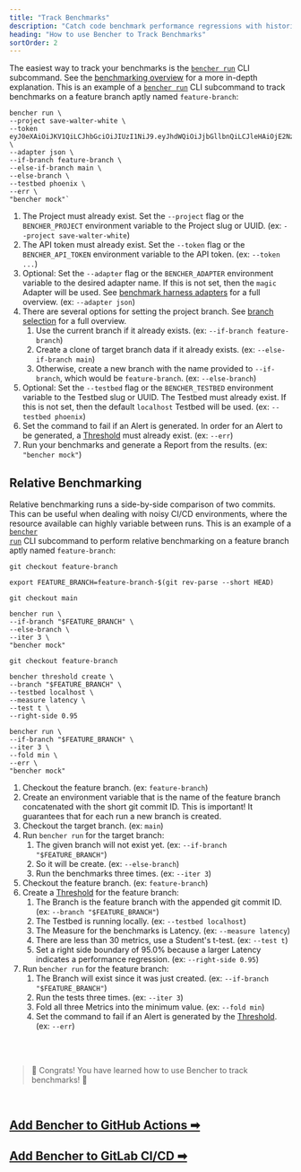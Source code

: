 ```yaml
---
title: "Track Benchmarks"
description: "Catch code benchmark performance regressions with historical continuous benchmarking or relative continuous benchmarking"
heading: "How to use Bencher to Track Benchmarks"
sortOrder: 2
---
```


The easiest way to track your benchmarks is the <code><a href="/docs/explanation/bencher-run/">bencher run</a></code> CLI subcommand.
See the [benchmarking overview](/docs/explanation/benchmarking/) for a more in-depth explanation.
This is an example of a <code><a href="/docs/explanation/bencher-run/">bencher run</a></code> CLI subcommand to track benchmarks on a feature branch aptly named `feature-branch`:

```
bencher run \
--project save-walter-white \
--token eyJ0eXAiOiJKV1QiLCJhbGciOiJIUzI1NiJ9.eyJhdWQiOiJjbGllbnQiLCJleHAiOjE2NzQwNjA3NTAsImlhdCI6MTY3MTQ2ODc1MCwiaXNzIjoiYmVuY2hlci5kZXYiLCJzdWIiOiJzYXVsQGJldHRlcmNhbGxzYXVsLmNvbSIsIm9yZyI6bnVsbH0.CABcvWlPobAHs7wsdR6wX5p0R2jaCd7RmpsnMp5pwEc \
--adapter json \
--if-branch feature-branch \
--else-if-branch main \
--else-branch \
--testbed phoenix \
--err \
"bencher mock"`
```

1. The Project must already exist. Set the `--project` flag or the `BENCHER_PROJECT` environment variable to the Project slug or UUID. (ex: `--project save-walter-white`)
1. The API token must already exist. Set the `--token` flag or the `BENCHER_API_TOKEN` environment variable to the API token. (ex: `--token ...`)
1. Optional: Set the `--adapter` flag or the `BENCHER_ADAPTER` environment variable to the desired adapter name. If this is not set, then the `magic` Adapter will be used. See [benchmark harness adapters](/docs/explanation/adapters/) for a full overview. (ex: `--adapter json`)
1. There are several options for setting the project branch. See [branch selection](/docs/explanation/branch-selection/) for a full overview.
    1. Use the current branch if it already exists. (ex: `--if-branch feature-branch`)
    1. Create a clone of target branch data if it already exists. (ex: `--else-if-branch main`)
    1. Otherwise, create a new branch with the name provided to `--if-branch`, which would be `feature-branch`. (ex: `--else-branch`)
1. Optional: Set the `--testbed` flag or the `BENCHER_TESTBED` environment variable to the Testbed slug or UUID. The Testbed must already exist. If this is not set, then the default `localhost` Testbed will be used. (ex: `--testbed phoenix`)
1. Set the command to fail if an Alert is generated. In order for an Alert to be generated, a [Threshold](/docs/explanation/thresholds/) must already exist. (ex: `--err`)
1. Run your benchmarks and generate a Report from the results. (ex: `"bencher mock"`)

## Relative Benchmarking

Relative benchmarking runs a side-by-side comparison of two commits.
This can be useful when dealing with noisy CI/CD environments,
where the resource available can highly variable between runs.
This is an example of a <code><a href="/docs/explanation/bencher-run/">bencher run</a></code> CLI subcommand to perform relative benchmarking on a feature branch aptly named `feature-branch`:

```
git checkout feature-branch

export FEATURE_BRANCH=feature-branch-$(git rev-parse --short HEAD)

git checkout main

bencher run \
--if-branch "$FEATURE_BRANCH" \
--else-branch \
--iter 3 \
"bencher mock"

git checkout feature-branch

bencher threshold create \
--branch "$FEATURE_BRANCH" \
--testbed localhost \
--measure latency \
--test t \
--right-side 0.95

bencher run \
--if-branch "$FEATURE_BRANCH" \
--iter 3 \
--fold min \
--err \
"bencher mock"
```

1. Checkout the feature branch. (ex: `feature-branch`)
1. Create an environment variable that is the name of the feature branch concatenated with the short git commit ID. This is important! It guarantees that for each run a new branch is created.
1. Checkout the target branch. (ex: `main`)
1. Run `bencher run` for the target branch:
    1. The given branch will not exist yet. (ex: `--if-branch "$FEATURE_BRANCH"`)
    1. So it will be create. (ex: `--else-branch`)
    1. Run the benchmarks three times. (ex: `--iter 3`)
1. Checkout the feature branch. (ex: `feature-branch`)
1. Create a [Threshold](/docs/explanation/thresholds/) for the feature branch:
    1. The Branch is the feature branch with the appended git commit ID. (ex: `--branch "$FEATURE_BRANCH"`)
    1. The Testbed is running locally. (ex: `--testbed localhost`)
    1. The Measure for the benchmarks is Latency. (ex: `--measure latency`)
    1. There are less than 30 metrics, use a Student's t-test. (ex: `--test t`)
    1. Set a right side boundary of 95.0% because a larger Latency indicates a performance regression. (ex: `--right-side 0.95`)
1. Run `bencher run` for the feature branch:
    1. The Branch will exist since it was just created. (ex: `--if-branch "$FEATURE_BRANCH"`)
    1. Run the tests three times. (ex: `--iter 3`)
    1. Fold all three Metrics into the minimum value. (ex: `--fold min`)
    1. Set the command to fail if an Alert is generated by the [Threshold](/docs/explanation/thresholds/). (ex: `--err`)

<br/>
<br/>

> 🐰 Congrats! You have learned how to use Bencher to track benchmarks! 🎉

<br/>

<h2><a href="/docs/how-to/github-actions/">Add Bencher to GitHub Actions ➡</a></h2>
<h2><a href="/docs/how-to/gitlab-ci-cd/">Add Bencher to GitLab CI/CD ➡</a></h2>
